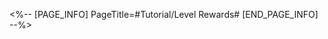 <%-- [PAGE_INFO]
PageTitle=#Tutorial/Level Rewards#
[END_PAGE_INFO] --%>
{{Tutorial
|sort      = 210401
|title     = Level Rewards
|subtitle  = 
|type      = System
|about     = 
|image1    = Tutorial Level Rewards 1.png{{subst:void|<!--$UPLOAD:<<SpriteOutput/TutorialPic/TutorialPage_210401.png>-<Tutorial Level Rewards 1.png>-<Tutorial Files>>-->}}
|text1     = As Trailblaze Level increases, you can claim corresponding rewards from {{Color|h|nobold=1|Pom-Pom}}, the Express' conductor.
}}